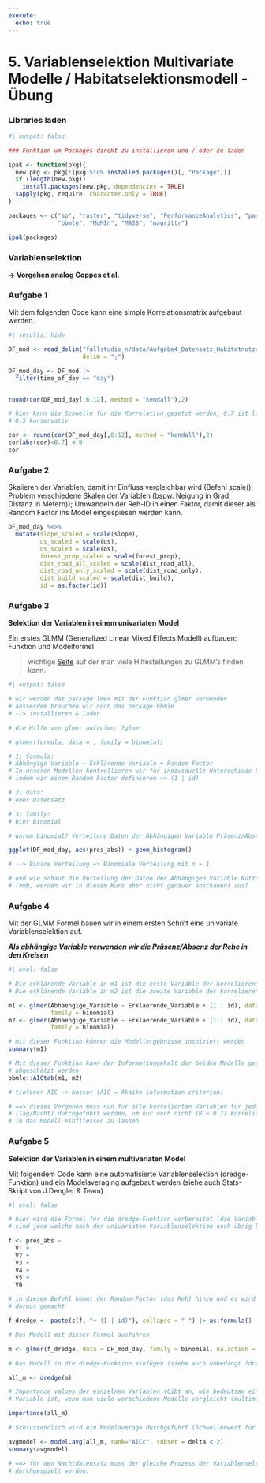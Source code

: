 ```yaml
---
execute:
  echo: true
---
```


# 5. Variablenselektion Multivariate Modelle / Habitatselektionsmodell - Übung

### Libraries laden

```r
#| output: false

### Funktion um Packages direkt zu installieren und / oder zu laden

ipak <- function(pkg){
  new.pkg <- pkg[!(pkg %in% installed.packages()[, "Package"])]
  if (length(new.pkg)) 
    install.packages(new.pkg, dependencies = TRUE)
  sapply(pkg, require, character.only = TRUE)
}

packages <- c("sp", "raster", "tidyverse", "PerformanceAnalytics", "pastecs", "lme4", 
              "bbmle", "MuMIn", "MASS", "magrittr")

ipak(packages)
```

### Variablenselektion
**-> Vorgehen analog Coppes et al.**

### Aufgabe 1

Mit dem folgenden Code kann eine simple Korrelationsmatrix aufgebaut werden. 

```r
#| results: hide

DF_mod <- read_delim("fallstudie_n/data/Aufgabe4_Datensatz_Habitatnutzung_Modelle_20221031_moodle.csv", 
                     delim = ";")

DF_mod_day <- DF_mod |>
  filter(time_of_day == "day")


round(cor(DF_mod_day[,6:12], method = "kendall"),2)

# hier kann die Schwelle für die Korrelation gesetzt werden, 0.7 ist liberal / 
# 0.5 konservativ

cor <- round(cor(DF_mod_day[,6:12], method = "kendall"),2) 
cor[abs(cor)<0.7] <-0
cor
```



### Aufgabe 2

Skalieren der Variablen, damit ihr Einfluss vergleichbar wird (Befehl scale(); Problem verschiedene Skalen der Variablen (bspw. Neigung in Grad, Distanz in Metern));
Umwandeln der Reh-ID in einen Faktor, damit dieser als Random Factor ins Model eingespiesen werden kann.

```r

DF_mod_day %<>%
  mutate(slope_scaled = scale(slope),
         us_scaled = scale(us),
         os_scaled = scale(os),
         forest_prop_scaled = scale(forest_prop),
         dist_road_all_scaled = scale(dist_road_all),
         dist_road_only_scaled = scale(dist_road_only),
         dist_build_scaled = scale(dist_build),
         id = as.factor(id))
```

### Aufgabe 3

**Selektion der Variablen in einem univariaten Model**

Ein erstes GLMM (Generalized Linear Mixed Effects Modell) aufbauen: Funktion und Modelformel

> wichtige [Seite](https://bbolker.github.io/mixedmodels-misc/glmmFAQ.html) auf der man viele Hilfestellungen zu GLMM’s finden kann.

```r
#| output: false

# wir werden das package lme4 mit der Funktion glmer verwenden 
# ausserdem brauchen wir noch das package bbmle
# --> installieren & laden

# die Hilfe von glmer aufrufen: ?glmer

# glmer(formula, data = , family = binomial)

# 1) formula: 
# Abhängige Variable ~ Erklärende Variable + Random Factor 
# In unseren Modellen kontrollieren wir für individuelle Unterschiede bei den Rehen 
# indem wir einen Random Factor definieren => (1 | id) 

# 2) data: 
# euer Datensatz

# 3) family: 
# hier binomial

# warum binomial? Verteilung Daten der Abhängigen Variable Präsenz/Absenz 

ggplot(DF_mod_day, aes(pres_abs)) + geom_histogram()

# --> Binäre Verteilung => Binomiale Verteilung mit n = 1 

# und wie schaut die Verteilung der Daten der Abhängigen Variable Nutzungsintensität 
# (nmb, werden wir in diesem Kurs aber nicht genauer anschauen) aus?
```

### Aufgabe 4

Mit der GLMM Formel bauen wir in einem ersten Schritt eine univariate Variablenselektion auf.

***Als abhängige Variable verwenden wir die Präsenz/Absenz der Rehe in den Kreisen***

```r
#| eval: false

# Die erklärende Variable in m1 ist die erste Variable der korrelierenden Variablen
# Die erklärende Variable in m2 ist die zweite Variable der korrelierenden Variablen

m1 <- glmer(Abhaengige_Variable ~ Erklaerende_Variable + (1 | id), data = DF_mod_day, 
            family = binomial)
m2 <- glmer(Abhaengige_Variable ~ Erklaerende_Variable + (1 | id), data = DF_mod_day, 
            family = binomial)

# mit dieser Funktion können die Modellergebnisse inspiziert werden
summary(m1)

# Mit dieser Funktion kann der Informationgehalt der beiden Modelle gegeneinander 
# abgeschätzt werden
bbmle::AICtab(m1, m2)

# tieferer AIC -> besser (AIC = Akaike information criterion)

# ==> dieses Vorgehen muss nun für alle korrelierten Variablen für jeden Teildatensatz 
# (Tag/Nacht) durchgeführt werden, um nur noch nicht (R < 0.7) korrelierte Variablen 
# in das Modell einfliessen zu lassen 
```

### Aufgabe 5

**Selektion der Variablen in einem multivariaten Model**

Mit folgendem Code kann eine automatisierte Variablenselektion (dredge-Funktion) und ein Modelaveraging aufgebaut werden (siehe auch Stats-Skript von J.Dengler & Team)

```r
#| eval: false

# hier wird die Formel für die dredge-Funktion vorbereitet (die Variablen V1-V6 
# sind jene welche nach der univariaten Variablenselektion noch übrig bleiben)  

f <- pres_abs ~ 
  V1 +
  V2 +
  V3 +
  V4 +
  V5 +
  V6 

# in diesem Befehl kommt der Random-Factor (das Reh) hinzu und es wird eine Formel 
# daraus gemacht

f_dredge <- paste(c(f, "+ (1 | id)"), collapse = " ") |> as.formula()

# Das Modell mit dieser Formel ausführen

m <- glmer(f_dredge, data = DF_mod_day, family = binomial, na.action = "na.fail")

# Das Modell in die dredge-Funktion einfügen (siehe auch unbedingt ?dredge)

all_m <- dredge(m)

# Importance values der einzelnen Variablen (Gibt an, wie bedeutsam eine bestimmte 
# Variable ist, wenn man viele verschiedene Modelle vergleicht (multimodel inference))

importance(all_m)

# Schlussendlich wird ein Modelaverage durchgeführt (Schwellenwert für das delta-AIC = 2)

avgmodel <- model.avg(all_m, rank="AICc", subset = delta < 2)
summary(avgmodel)

# ==> für den Nachtdatensatz muss der gleiche Prozess der Variablenselektion 
# durchgespielt werden. 
```
